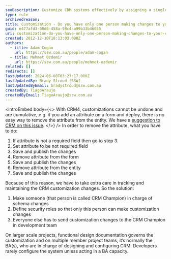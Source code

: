 ```yaml
---
seoDescription: Customize CRM systems effectively by assigning a single "CRM Champion" to manage schema changes and control customization access.
type: rule
archivedreason:
title: Customization - Do you have only one person making changes to your CRM customization?
guid: e477afd3-08d6-458a-98c4-a99b33b46055
uri: customization-do-you-have-only-one-person-making-changes-to-your-crm-customization
created: 2012-12-10T18:13:03.000Z
authors:
  - title: Adam Cogan
    url: https://ssw.com.au/people/adam-cogan
  - title: Mehmet Ozdemir
    url: https://ssw.com.au/people/mehmet-ozdemir
related: []
redirects: []
lastUpdated: 2024-06-08T03:27:17.000Z
lastUpdatedBy: Brady Stroud [SSW]
lastUpdatedByEmail: bradystroud@ssw.com.au
createdBy: TiagoAraujo
createdByEmail: TiagoAraujo@ssw.com.au
---
```


<introEmbed
  body={<>
With CRM4, customizations cannot be undone and are cumulative, e.g. if you add an attribute on a form and deploy, there is no easy way to remove the attribute from the entity. We have a [suggestion to CRM on this issue](http://www.ssw.com.au/SSW/Standards/BetterSoftwareSuggestions/CRM.aspx#RemoveAttributeOnForm).
  </>}
/>
In order to remove the attribute, what you have to do:

1. If attribute is not a required field then go to step 3.
2. Set attribute to be not required field
3. Save and publish the changes
4. Remove attribute from the form
5. Save and publish the changes
6. Remove attribute from the entity
7. Save and publish the changes

Because of this reason, we have to take extra care in tracking and maintaining the CRM customization changes. So the solution:

1. Make someone (that person is called CRM Champion) in charge of schema changes
2. Define security roles so that only this person can make customization changes
3. Everyone else has to send customization changes to the CRM Champion in development team

On larger scale projects, functional design documentation governs the customization and on multiple member project teams, it’s normally the BA(s), who are in charge of designing and configuring CRM. Developers rarely configure the system unless acting in a BA capacity.
